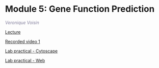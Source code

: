 # Module 5: Gene Function Prediction  

  *<font color="#827e9c">Veronique Voisin</font>*
  
  [Lecture](./lectures/Pathways2021_Module6.pdf)  
  
  [Recorded video 1](https://www.youtube.com/watch?v=2KrUq9ad2xc)
  
  [Lab practical - Cytoscape](#genemania_cytoscape)   
  
  [Lab practical - Web](#genemania_web)  
